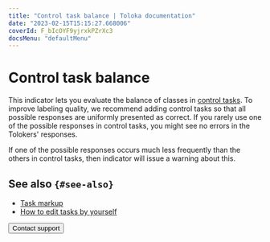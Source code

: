 ```yaml
---
title: "Control task balance | Toloka documentation"
date: "2023-02-15T15:15:27.668006"
coverId: F_bIcOYF9yjrxkPZrXc3
docsMenu: "defaultMenu"
---
```



# Control task balance

This indicator lets you evaluate the balance of classes in [control tasks](/docs/glossary#control-task). To improve labeling quality, we recommend adding control tasks so that all possible responses are uniformly presented as correct. If you rarely use one of the possible responses in control tasks, you might see no errors in the Tolokers' responses.

<Note mode="note" title="Note">

If one of the possible responses occurs much less frequently than the others in control tasks, then indicator will issue a warning about this.

</Note>

## See also `{#see-also}`

- [Task markup](/docs/guide/task_markup)
- [How to edit tasks by yourself](/docs/guide/task-markup-by-yourself)

<Button view="defaultInverse" size="l" type="link" url="/docs/guide/troubleshooting/support?form-source=guide-efficiency-metrics-control-tasks-balance">Contact support</Button>
